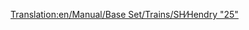 [[Translation:en/Manual/Base Set/Trains/SH∕Hendry "25"]]
{{en/Trains|Image=[[File:en/Shhendry25.png]]
|Cost=£17,578 ($35.156)
|Speed=128 km/h (80 mph)
|Weight=72 t
|Power=1,250 hp (932 kW)
|Annual=£1,447 ($2.894)
|Designed=1962
|Lifespan=18
|Capacity=N/A
|Description=This is the first diesel engine capable of pulling heavy loads. It is weaker than the [[en/Manual/Base Set/Trains/UU "37"]]; hardly better than the [[en/Manual/Base Set/Trains/Ginzu "A4"]] and inferior to the [[en/Manual/Base Set/Trains/SH "8P"]]. It is best used for light or medium loads, filling the role of a "secondary workhorse", which the [[en/Manual/Base Set/Trains/Chaney "Jubilee"]] had in the beginning of the game. 
|Real-life=[http://en.wikipedia.org/wiki/British_Rail_Class_25 British Rail Class 25]
}}